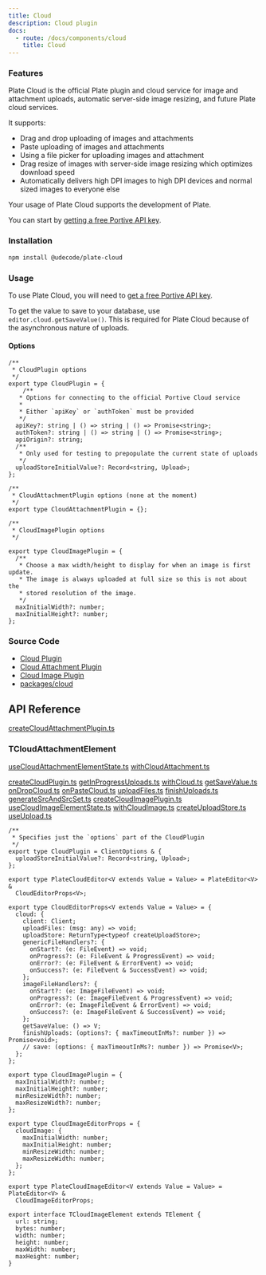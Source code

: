 ```yaml
---
title: Cloud
description: Cloud plugin
docs:
  - route: /docs/components/cloud
    title: Cloud
---
```


<ComponentPreview name="cloud-demo" />

### Features

Plate Cloud is the official Plate plugin and cloud service for image and attachment uploads, automatic server-side image resizing, and future Plate cloud services.

It supports:

- Drag and drop uploading of images and attachments
- Paste uploading of images and attachments
- Using a file picker for uploading images and attachment
- Drag resize of images with server-side image resizing which optimizes download speed
- Automatically delivers high DPI images to high DPI devices and normal sized images to everyone else

Your usage of Plate Cloud supports the development of Plate.

You can start by [getting a free Portive API key](https://admin.portive.com/).

### Installation

```bash
npm install @udecode/plate-cloud
```

### Usage

To use Plate Cloud, you will need to [get a free Portive API key](https://www.portive.com/).

To get the value to save to your database, use `editor.cloud.getSaveValue()`. This is required for Plate Cloud because of the asynchronous nature of uploads.

#### Options

```tsx
/**
 * CloudPlugin options
 */
export type CloudPlugin = {
    /**
   * Options for connecting to the official Portive Cloud service
   *
   * Either `apiKey` or `authToken` must be provided
   */
  apiKey?: string | () => string | () => Promise<string>;
  authToken?: string | () => string | () => Promise<string>;
  apiOrigin?: string;
  /**
   * Only used for testing to prepopulate the current state of uploads
   */
  uploadStoreInitialValue?: Record<string, Upload>;
};

/**
 * CloudAttachmentPlugin options (none at the moment)
 */
export type CloudAttachmentPlugin = {};

/**
 * CloudImagePlugin options
 */

export type CloudImagePlugin = {
  /**
   * Choose a max width/height to display for when an image is first update.
   * The image is always uploaded at full size so this is not about the
   * stored resolution of the image.
   */
  maxInitialWidth?: number;
  maxInitialHeight?: number;
};
```

### Source Code

- [Cloud Plugin](https://github.com/udecode/plate/blob/main/packages/cloud/src/cloud/createCloudPlugin.ts)
- [Cloud Attachment Plugin](https://github.com/udecode/plate/blob/main/packages/cloud/src/attachment/createCloudAttachmentPlugin.ts)
- [Cloud Image Plugin](https://github.com/udecode/plate/blob/main/packages/cloud/src/image/createCloudImagePlugin.ts)
- [packages/cloud](https://github.com/udecode/plate/tree/main/packages/cloud)

## API Reference

[createCloudAttachmentPlugin.ts](..%2F..%2F..%2F..%2Fpackages%2Fcloud%2Fsrc%2Fattachment%2FcreateCloudAttachmentPlugin.ts)

### TCloudAttachmentElement

[useCloudAttachmentElementState.ts](..%2F..%2F..%2F..%2Fpackages%2Fcloud%2Fsrc%2Fattachment%2FuseCloudAttachmentElementState.ts)
[withCloudAttachment.ts](..%2F..%2F..%2F..%2Fpackages%2Fcloud%2Fsrc%2Fattachment%2FwithCloudAttachment.ts)

[createCloudPlugin.ts](..%2F..%2F..%2F..%2Fpackages%2Fcloud%2Fsrc%2Fcloud%2FcreateCloudPlugin.ts)
[getInProgressUploads.ts](..%2F..%2F..%2F..%2Fpackages%2Fcloud%2Fsrc%2Fcloud%2FgetInProgressUploads.ts)
[withCloud.ts](..%2F..%2F..%2F..%2Fpackages%2Fcloud%2Fsrc%2Fcloud%2FwithCloud.ts)
[getSaveValue.ts](..%2F..%2F..%2F..%2Fpackages%2Fcloud%2Fsrc%2Fcloud%2FgetSaveValue.ts)
[onDropCloud.ts](..%2F..%2F..%2F..%2Fpackages%2Fcloud%2Fsrc%2Fcloud%2Fhandlers.ts)
[onPasteCloud.ts](..%2F..%2F..%2F..%2Fpackages%2Fcloud%2Fsrc%2Fcloud%2Fhandlers.ts)
[uploadFiles.ts](..%2F..%2F..%2F..%2Fpackages%2Fcloud%2Fsrc%2Fcloud%2FuploadFiles.ts)
[finishUploads.ts](..%2F..%2F..%2F..%2Fpackages%2Fcloud%2Fsrc%2Fcloud%2FfinishUploads.ts)
[generateSrcAndSrcSet.ts](..%2F..%2F..%2F..%2Fpackages%2Fcloud%2Fsrc%2Fcloud%2FgenerateSrcAndSrcSet.ts)
[createCloudImagePlugin.ts](..%2F..%2F..%2F..%2Fpackages%2Fcloud%2Fsrc%2Fimage%2FcreateCloudImagePlugin.ts)
[useCloudImageElementState.ts](..%2F..%2F..%2F..%2Fpackages%2Fcloud%2Fsrc%2Fimage%2FuseCloudImageElementState.ts)
[withCloudImage.ts](..%2F..%2F..%2F..%2Fpackages%2Fcloud%2Fsrc%2Fimage%2FwithCloudImage.ts)
[createUploadStore.ts](..%2F..%2F..%2F..%2Fpackages%2Fcloud%2Fsrc%2Fupload%2FcreateUploadStore.ts)
[useUpload.ts](..%2F..%2F..%2F..%2Fpackages%2Fcloud%2Fsrc%2Fupload%2FuseUpload.ts)

```tsx
/**
 * Specifies just the `options` part of the CloudPlugin
 */
export type CloudPlugin = ClientOptions & {
  uploadStoreInitialValue?: Record<string, Upload>;
};

export type PlateCloudEditor<V extends Value = Value> = PlateEditor<V> &
  CloudEditorProps<V>;

export type CloudEditorProps<V extends Value = Value> = {
  cloud: {
    client: Client;
    uploadFiles: (msg: any) => void;
    uploadStore: ReturnType<typeof createUploadStore>;
    genericFileHandlers?: {
      onStart?: (e: FileEvent) => void;
      onProgress?: (e: FileEvent & ProgressEvent) => void;
      onError?: (e: FileEvent & ErrorEvent) => void;
      onSuccess?: (e: FileEvent & SuccessEvent) => void;
    };
    imageFileHandlers?: {
      onStart?: (e: ImageFileEvent) => void;
      onProgress?: (e: ImageFileEvent & ProgressEvent) => void;
      onError?: (e: ImageFileEvent & ErrorEvent) => void;
      onSuccess?: (e: ImageFileEvent & SuccessEvent) => void;
    };
    getSaveValue: () => V;
    finishUploads: (options?: { maxTimeoutInMs?: number }) => Promise<void>;
    // save: (options: { maxTimeoutInMs?: number }) => Promise<V>;
  };
};

export type CloudImagePlugin = {
  maxInitialWidth?: number;
  maxInitialHeight?: number;
  minResizeWidth?: number;
  maxResizeWidth?: number;
};

export type CloudImageEditorProps = {
  cloudImage: {
    maxInitialWidth: number;
    maxInitialHeight: number;
    minResizeWidth: number;
    maxResizeWidth: number;
  };
};

export type PlateCloudImageEditor<V extends Value = Value> = PlateEditor<V> &
  CloudImageEditorProps;

export interface TCloudImageElement extends TElement {
  url: string;
  bytes: number;
  width: number;
  height: number;
  maxWidth: number;
  maxHeight: number;
}
```
